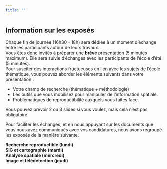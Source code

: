 ```yaml
---
title: ""
---
```


## Information sur les exposés


Chaque fin de journée (16h30 - 18h) sera dédiée à un moment d'échange entre les participants autour de leurs travaux.  
Vous êtes donc invités à préparer une **brève** présentation (5 minutes maximum). Elle sera suivie d'échanges avec les participants de l'école d'été (5 minutes).  
Pour susciter des interactions fructueuses en lien avec les sujets de l'école thématique, vous pouvez aborder les éléments suivants dans votre présentation :

-   Votre champ de recherche (thématique + méthodologie)
-   Les outils que vous mobilisez pour manipuler de l'information spatiale.
-   Problématiques de reproductibilité auxquels vous faites face.

Vous pouvez prévoir 2 ou 3 slides si vous voulez, mais cela n'est pas obligatoire.

Pour faciliter les échanges, et en nous appuyant sur les documents que vous nous avez communiqués avec vos candidatures, nous avons regroupé les exposés de la manière suivante.

**Recherche reproductible (lundi)**  
**SIG et cartographie (mardi)**    
**Analyse spatiale (mercredi)**     
**Image et télédétection (jeudi)**   

